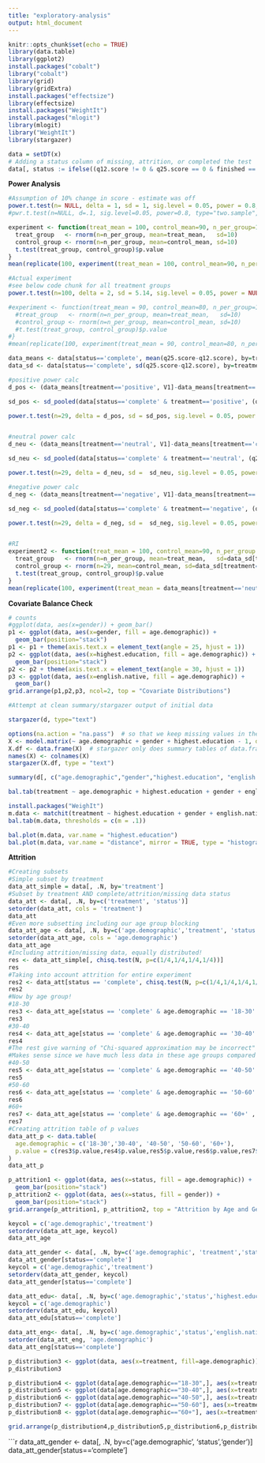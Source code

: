 ```yaml
---
title: "exploratory-analysis"
output: html_document
---
```


```r
knitr::opts_chunk$set(echo = TRUE)
library(data.table)
library(ggplot2)
install.packages("cobalt")
library("cobalt")
library(grid)
library(gridExtra)
install.packages("effectsize")
library(effectsize)
install.packages("WeightIt")
install.packages("mlogit")
library(mlogit)
library("WeightIt")
library(stargazer)
```

```r
data = setDT(x)
# Adding a status column of missing, attrition, or completed the test
data[, status := ifelse((q12.score != 0 & q25.score == 0 & finished == 0) | (finished == 1 & q12.score != 0 & q25.score == 0), "attritted", ifelse((q12.score == 0 & q25.score == 0) | (q12.score == 0 & q25.score != 0), "missing_data", "complete"))]
```

**Power Analysis**
```r

#Assumption of 10% change in score - estimate was off
power.t.test(n= NULL, delta = 1, sd = 1, sig.level = 0.05, power = 0.8, type = "two.sample", alternative = "one.sided")
#pwr.t.test(n=NULL, d=.1, sig.level=0.05, power=0.8, type="two.sample", alternative="greater")

experiment <- function(treat_mean = 100, control_mean=90, n_per_group=10) {
  treat_group   <- rnorm(n=n_per_group, mean=treat_mean,   sd=10)
  control_group <- rnorm(n=n_per_group, mean=control_mean, sd=10)
  t.test(treat_group, control_group)$p.value
}
mean(replicate(100, experiment(treat_mean = 100, control_mean=90, n_per_group=14)) < 0.05)

#Actual experiment
#see below code chunk for all treatment groups
power.t.test(n=100, delta = 2, sd = 5.14, sig.level = 0.05, power = NULL, type = "two.sample", alternative = "one.sided")

#experiment <- function(treat_mean = 90, control_mean=80, n_per_group=10) {
  #treat_group   <- rnorm(n=n_per_group, mean=treat_mean,   sd=10)
  #control_group <- rnorm(n=n_per_group, mean=control_mean, sd=10)
  #t.test(treat_group, control_group)$p.value
#}
#mean(replicate(100, experiment(treat_mean = 90, control_mean=80, n_per_group=14)) < 0.05)

```

```r
data_means <- data[status=='complete', mean(q25.score-q12.score), by=treatment]
data_sd <- data[status=='complete', sd(q25.score-q12.score), by=treatment]

#positive power calc
d_pos <- (data_means[treatment=='positive', V1]-data_means[treatment=='control', V1])

sd_pos <- sd_pooled(data[status=='complete' & treatment=='positive', (q25.score-q12.score)],data[status=='complete' & treatment=='control', (q25.score-q12.score)])

power.t.test(n=29, delta = d_pos, sd = sd_pos, sig.level = 0.05, power = NULL, type = "two.sample", alternative = "one.sided")


#neutral power calc
d_neu <- (data_means[treatment=='neutral', V1]-data_means[treatment=='control', V1])

sd_neu <- sd_pooled(data[status=='complete' & treatment=='neutral', (q25.score-q12.score)],data[status=='complete' & treatment=='control', (q25.score-q12.score)])

power.t.test(n=29, delta = d_neu, sd =  sd_neu, sig.level = 0.05, power = NULL, type = "two.sample", alternative = "one.sided")

#negative power calc
d_neg <- (data_means[treatment=='negative', V1]-data_means[treatment=='control', V1])

sd_neg <- sd_pooled(data[status=='complete' & treatment=='negative', (q25.score-q12.score)],data[status=='complete' & treatment=='control', (q25.score-q12.score)])

power.t.test(n=29, delta = d_neg, sd =  sd_neg, sig.level = 0.05, power = NULL, type = "two.sample", alternative = "one.sided")


#RI
experiment2 <- function(treat_mean = 100, control_mean=90, n_per_group =10) {
  treat_group   <- rnorm(n=n_per_group, mean=treat_mean,   sd=data_sd[treatment=='neutral', V1])
  control_group <- rnorm(n=29, mean=control_mean, sd=data_sd[treatment=='control', V1])
  t.test(treat_group, control_group)$p.value
}
mean(replicate(100, experiment(treat_mean = data_means[treatment=='neutral', V1], control_mean=data_means[treatment=='control', V1], n_per_group = 30)) < 0.05)
```

**Covariate Balance Check**
```r
# counts
#ggplot(data, aes(x=gender)) + geom_bar()
p1 <- ggplot(data, aes(x=gender, fill = age.demographic)) +
  geom_bar(position="stack")
p1 <- p1 + theme(axis.text.x = element_text(angle = 25, hjust = 1))
p2 <- ggplot(data, aes(x=highest.education, fill = age.demographic)) +
  geom_bar(position="stack")
p2 <- p2 + theme(axis.text.x = element_text(angle = 30, hjust = 1))
p3 <- ggplot(data, aes(x=english.native, fill = age.demographic)) +
  geom_bar()
grid.arrange(p1,p2,p3, ncol=2, top = "Covariate Distributions")
```

```r
#Attempt at clean summary/stargazer output of initial data

stargazer(d, type="text")

options(na.action = "na.pass")  # so that we keep missing values in the data
X <- model.matrix(~ age.demographic + gender + highest.education - 1, data = d)
X.df <- data.frame(X)  # stargazer only does summary tables of data.frame objects
names(X) <- colnames(X)
stargazer(X.df, type = "text")

summary(d[, c("age.demographic","gender","highest.education", "english.native")])

```

```r
bal.tab(treatment ~ age.demographic + highest.education + gender + english.native, data = data, thresholds = c(m = .1))
```

```r
install.packages("WeighIt")
m.data <- matchit(treatment ~ highest.education + gender + english.native, data = data[age.demographic=="18-30"])
bal.tab(m.data, thresholds = c(m = .1))

bal.plot(m.data, var.name = "highest.education")
bal.plot(m.data, var.name = "distance", mirror = TRUE, type = "histogram")
```


**Attrition**
```r
#Creating subsets
#Simple subset by treatment
data_att_simple = data[, .N, by='treatment']
#Subset by treatment AND complete/attrition/missing data status
data_att <- data[, .N, by=c('treatment', 'status')]
setorder(data_att, cols = 'treatment')
data_att
#Even more subsetting including our age group blocking
data_att_age <- data[, .N, by=c('age.demographic','treatment', 'status')]
setorder(data_att_age, cols = 'age.demographic')
data_att_age
#Including attrition/missing data, equally distributed!
res <- data_att_simple[, chisq.test(N, p=c(1/4,1/4,1/4,1/4))]
res
#Taking into account attrition for entire experiment
res2 <- data_att[status == 'complete', chisq.test(N, p=c(1/4,1/4,1/4,1/4))]
res2
#Now by age group!
#18-30
res3 <- data_att_age[status == 'complete' & age.demographic == '18-30' , chisq.test(N, p=c(1/4,1/4,1/4,1/4))]
res3
#30-40
res4 <- data_att_age[status == 'complete' & age.demographic == '30-40' , chisq.test(N, p=c(1/4,1/4,1/4,1/4))]
res4
#The rest give warning of "Chi-squared approximation may be incorrect"
#Makes sense since we have much less data in these age groups compared to younger than 40
#40-50
res5 <- data_att_age[status == 'complete' & age.demographic == '40-50' , chisq.test(N, p=c(1/4,1/4,1/4,1/4))]
res5
#50-60
res6 <- data_att_age[status == 'complete' & age.demographic == '50-60' , chisq.test(N, p=c(1/4,1/4,1/4,1/4))]
res6
#60+
res7 <- data_att_age[status == 'complete' & age.demographic == '60+' , chisq.test(N, p=c(1/4,1/4,1/4,1/4))]
res7
#Creating attrition table of p values
data_att_p <- data.table(
  age.demographic = c('18-30','30-40', '40-50', '50-60', '60+'),
  p.value = c(res3$p.value,res4$p.value,res5$p.value,res6$p.value,res7$p.value)
)
data_att_p
```

```r
p_attrition1 <- ggplot(data, aes(x=status, fill = age.demographic)) +
  geom_bar(position="stack")
p_attrition2 <- ggplot(data, aes(x=status, fill = gender)) +
  geom_bar(position="stack")
grid.arrange(p_attrition1, p_attrition2, top = "Attrition by Age and Gender")
```
```r
keycol = c('age.demographic','treatment')
setorderv(data_att_age, keycol)
data_att_age

data_att_gender <- data[, .N, by=c('age.demographic', 'treatment','status','gender')]
data_att_gender[status=='complete']
keycol = c('age.demographic','treatment')
setorderv(data_att_gender, keycol)
data_att_gender[status=='complete']

data_att_edu<- data[, .N, by=c('age.demographic','status','highest.education')]
keycol = c('age.demographic')
setorderv(data_att_edu, keycol)
data_att_edu[status=='complete']

data_att_eng<- data[, .N, by=c('age.demographic','status','english.native')]
setorder(data_att_eng, 'age.demographic')
data_att_eng[status=='complete']
```


```r
p_distribution3 <- ggplot(data, aes(x=treatment, fill=age.demographic)) + geom_bar(position="stack") + ggtitle("Treatment Distribution by Age Group")
p_distribution3
```
```r

p_distribution4 <- ggplot(data[age.demographic=="18-30",], aes(x=treatment, fill=highest.education)) + geom_bar(position="stack") + ggtitle("Age Group: 18-30") + theme(plot.title = element_text(size=10)) + theme(axis.text.x = element_text(angle = 25, hjust = 1)) + theme(legend.key.size = unit(0.2, "cm"))
p_distribution5 <- ggplot(data[age.demographic=="30-40",], aes(x=treatment, fill=highest.education)) + geom_bar(position="stack") + ggtitle("Age Group: 30-40") + theme(plot.title = element_text(size=10)) + theme(axis.text.x = element_text(angle = 25, hjust = 1)) + theme(legend.key.size = unit(0.2, "cm"))
p_distribution6 <- ggplot(data[age.demographic=="40-50",], aes(x=treatment, fill=highest.education)) + geom_bar(position="stack") + ggtitle("Age Group: 40-50") + theme(plot.title = element_text(size=10)) + theme(axis.text.x = element_text(angle = 25, hjust = 1)) + theme(legend.key.size = unit(0.2, "cm"))
p_distribution7 <- ggplot(data[age.demographic=="50-60"], aes(x=treatment, fill=highest.education)) + geom_bar(position="stack") + ggtitle("Age Group: 50-60") + theme(plot.title = element_text(size=10)) + theme(axis.text.x = element_text(angle = 25, hjust = 1)) + theme(legend.key.size = unit(0.2, "cm"))
p_distribution8 <- ggplot(data[age.demographic=="60+"], aes(x=treatment, fill=highest.education)) + geom_bar(position="stack") + ggtitle("Age Group: 60+") + theme(plot.title = element_text(size=10)) + theme(axis.text.x = element_text(angle = 25, hjust = 1)) + theme(legend.key.size = unit(0.2, "cm"))

grid.arrange(p_distribution4,p_distribution5,p_distribution6,p_distribution7, p_distribution8, ncol=2, top = "Covariate Distributions by Age Group: Highest Education")


```


```r
data_att_gender <- data[, .N, by=c('age.demographic', 'status','gender')]
data_att_gender[status=='complete']